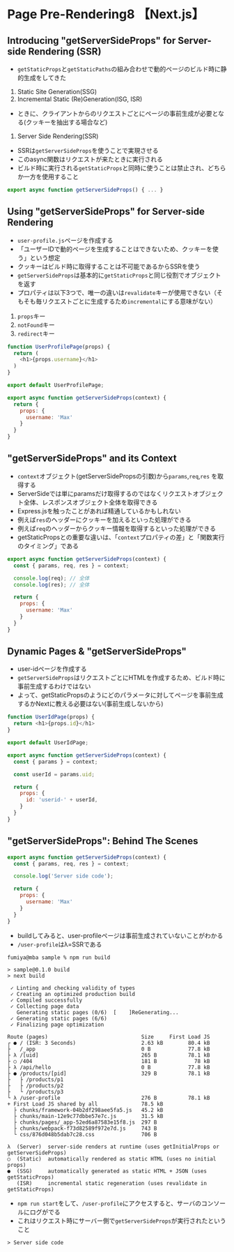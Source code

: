 # Page Pre-Rendering8 【Next.js】

## Introducing "getServerSideProps" for Server-side Rendering (SSR)
- `getStaticProps`と`getStaticPaths`の組み合わせで動的ページのビルド時に静的生成をしてきた
1. Static Site Generation(SSG)
2. Incremental Static (Re)Generation(ISG, ISR)
- ときに、クライアントからのリクエストごとにページの事前生成が必要となる(クッキーを抽出する場合など)
1. Server Side Rendering(SSR)
- SSRは`getServerSideProps`を使うことで実現させる
- このasync関数はリクエストが来たときに実行される
- ビルド時に実行される`getStaticProps`と同時に使うことは禁止され、どちらか一方を使用すること

```js
export async function getServerSideProps() { ... }
```

## Using "getServerSideProps" for Server-side Rendering
- `user-profile.js`ページを作成する
- 「ユーザーIDで動的ページを生成することはできないため、クッキーを使う」という想定
- クッキーはビルド時に取得することは不可能であるからSSRを使う
- `getServerSideProps`は基本的に`getStaticProps`と同じ役割でオブジェクトを返す
- プロパティは以下3つで、唯一の違いは`revalidate`キーが使用できない（そもそも毎リクエストごとに生成するため`incremental`にする意味がない）
1. `props`キー
2. `notFound`キー
3. `redirect`キー
```js
function UserProfilePage(props) {
  return (
    <h1>{props.username}</h1>
  )
}

export default UserProfilePage;

export async function getServerSideProps(context) {
  return {
    props: {
      username: 'Max'
    }
  }
}
```

## "getServerSideProps" and its Context
- `context`オブジェクト(getServerSidePropsの引数)から`params`,`req`,`res` を取得する
- ServerSideでは単にparamsだけ取得するのではなくリクエストオブジェクト全体、レスポンスオブジェクト全体を取得できる
- Express.jsを触ったことがあれば精通しているかもしれない
- 例えば`res`のヘッダーにクッキーを加えるといった処理ができる
- 例えば`req`のヘッダーからクッキー情報を取得するといった処理ができる
- getStaticPropsとの重要な違いは、「`context`プロパティの差」と「関数実行のタイミング」である
```js
export async function getServerSideProps(context) {
  const { params, req, res } = context;

  console.log(req); // 全体
  console.log(res); // 全体 

  return {
    props: {
      username: 'Max'
    }
  }
}
```


## Dynamic Pages & "getServerSideProps"
- user-idページを作成する
- `getServerSideProps`はリクエストごとにHTMLを作成するため、ビルド時に事前生成するわけではない
- よって、getStaticPropsのようにどのパラメータに対してページを事前生成するかNextに教える必要はない(事前生成しないから)
```js filename="pages/[uid].js"
function UserIdPage(props) {
  return <h1>{props.id}</h1>
}

export default UserIdPage;

export async function getServerSideProps(context) {
  const { params } = context;

  const userId = params.uid;

  return {
    props: {
      id: 'userid-' + userId,
    }
  }
}
```


## "getServerSideProps": Behind The Scenes

```js filename="pages/user-profile.js"
export async function getServerSideProps(context) {
  const { params, req, res } = context;

  console.log('Server side code');

  return {
    props: {
      username: 'Max'
    }
  }
}
```

- buildしてみると、user-profileページは事前生成されていないことがわかる
- `/user-profile`はλ=SSRである
```shell
fumiya@mba sample % npm run build

> sample@0.1.0 build
> next build

 ✓ Linting and checking validity of types    
 ✓ Creating an optimized production build    
 ✓ Compiled successfully
 ✓ Collecting page data    
   Generating static pages (0/6)  [    ]ReGenerating...
 ✓ Generating static pages (6/6) 
 ✓ Finalizing page optimization    

Route (pages)                              Size     First Load JS
┌ ● / (ISR: 3 Seconds)                     2.63 kB        80.4 kB
├   /_app                                  0 B            77.8 kB
├ λ /[uid]                                 265 B          78.1 kB
├ ○ /404                                   181 B            78 kB
├ λ /api/hello                             0 B            77.8 kB
├ ● /products/[pid]                        329 B          78.1 kB
├   ├ /products/p1
├   ├ /products/p2
├   └ /products/p3
└ λ /user-profile                          276 B          78.1 kB
+ First Load JS shared by all              78.5 kB
  ├ chunks/framework-04b2df298aee5fa5.js   45.2 kB
  ├ chunks/main-12e9c77dbbe57e7c.js        31.5 kB
  ├ chunks/pages/_app-52ed6a87583e15f8.js  297 B
  ├ chunks/webpack-f73d82589f972e7d.js     743 B
  └ css/876d048b5dab7c28.css               706 B

λ  (Server)  server-side renders at runtime (uses getInitialProps or getServerSideProps)
○  (Static)  automatically rendered as static HTML (uses no initial props)
●  (SSG)     automatically generated as static HTML + JSON (uses getStaticProps)
   (ISR)     incremental static regeneration (uses revalidate in getStaticProps)
```

- `npm run start`をして、`/user-profile`にアクセスすると、サーバのコンソールにログがでる
- これはリクエスト時にサーバー側で`getServerSideProps`が実行されたということ
```shell
> Server side code
```